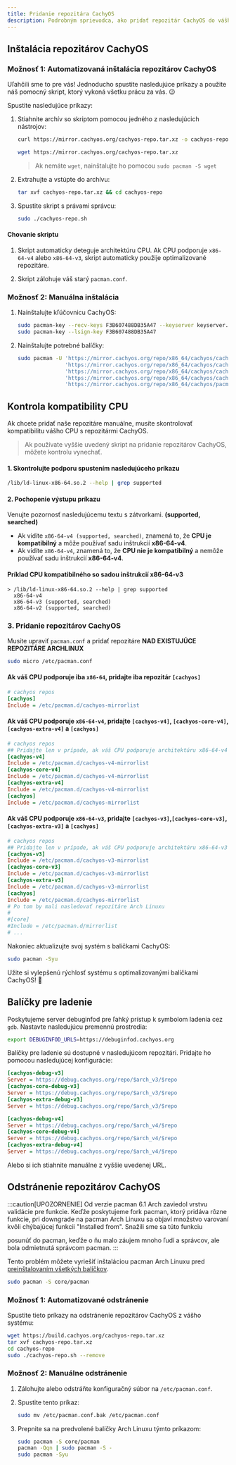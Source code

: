 ```yaml
---
title: Pridanie repozitára CachyOS
description: Podrobným sprievodca, ako pridať repozitár CachyOS do vášho systému Arch Linux s podporou x86-64-v3 a x86-64-v4.
---
```



Inštalácia repozitárov CachyOS
-------------------------------

### Možnosť 1: Automatizovaná inštalácia repozitárov CachyOS

Uľahčili sme to pre vás! Jednoducho spustite nasledujúce príkazy a použite náš pomocný skript, ktorý vykoná všetku prácu za vás. 😉

Spustite nasledujúce príkazy:

<Steps>

1. Stiahnite archív so skriptom pomocou jedného z nasledujúcich nástrojov:

   <Tabs>

   <TabItem label="použitím curl">

   ```sh
   curl https://mirror.cachyos.org/cachyos-repo.tar.xz -o cachyos-repo.tar.xz
   ```

   </TabItem>
   <TabItem label="použitím wget">

   ```sh
   wget https://mirror.cachyos.org/cachyos-repo.tar.xz
   ```
   > Ak nemáte `wget`, nainštalujte ho pomocou `sudo pacman -S wget`

   </TabItem>
   </Tabs>

2. Extrahujte a vstúpte do archívu:

   ```sh
   tar xvf cachyos-repo.tar.xz && cd cachyos-repo
   ```

3. Spustite skript s právami správcu:

   ```sh
   sudo ./cachyos-repo.sh
   ```

</Steps>

#### Chovanie skriptu

<Steps>

1. Skript automaticky deteguje architektúru CPU. Ak CPU podporuje `x86-64-v4` alebo `x86-64-v3`, skript automaticky použije optimalizované repozitáre.

2. Skript zálohuje váš starý `pacman.conf`.

</Steps>

### Možnosť 2: Manuálna inštalácia

<Steps>

1. Nainštalujte kľúčovnicu CachyOS:

   ```sh
   sudo pacman-key --recv-keys F3B607488DB35A47 --keyserver keyserver.ubuntu.com
   sudo pacman-key --lsign-key F3B607488DB35A47
   ```

2. Nainštalujte potrebné balíčky:

   ```sh
   sudo pacman -U 'https://mirror.cachyos.org/repo/x86_64/cachyos/cachyos-keyring-20240331-1-any.pkg.tar.zst' \
                  'https://mirror.cachyos.org/repo/x86_64/cachyos/cachyos-mirrorlist-18-1-any.pkg.tar.zst'    \
                  'https://mirror.cachyos.org/repo/x86_64/cachyos/cachyos-v3-mirrorlist-18-1-any.pkg.tar.zst' \
                  'https://mirror.cachyos.org/repo/x86_64/cachyos/cachyos-v4-mirrorlist-6-1-any.pkg.tar.zst'  \
                  'https://mirror.cachyos.org/repo/x86_64/cachyos/pacman-6.1.0-6-x86_64.pkg.tar.zst'
   ```

</Steps>

## Kontrola kompatibility CPU
Ak chcete pridať naše repozitáre manuálne, musíte skontrolovať kompatibilitu vášho CPU s repozitármi CachyOS.
> Ak používate vyššie uvedený skript na pridanie repozitárov CachyOS, môžete kontrolu vynechať.

#### 1. Skontrolujte podporu spustením nasledujúceho príkazu
```sh
/lib/ld-linux-x86-64.so.2 --help | grep supported
```

#### 2. Pochopenie výstupu príkazu
Venujte pozornosť nasledujúcemu textu s zátvorkami. **(supported, searched)**
- Ak vidíte `x86-64-v4 (supported, searched)`, znamená to, že **CPU je kompatibilný** a môže používať sadu inštrukcií **x86-64-v4**.
- Ak vidíte `x86-64-v4`, znamená to, že **CPU nie je kompatibilný** a nemôže používať sadu inštrukcií **x86-64-v4**.

#### Príklad CPU kompatibilného so sadou inštrukcií x86-64-v3
```
> /lib/ld-linux-x86-64.so.2 --help | grep supported
  x86-64-v4
  x86-64-v3 (supported, searched)
  x86-64-v2 (supported, searched)
```

### 3. Pridanie repozitárov CachyOS
Musíte upraviť `pacman.conf` a pridať repozitáre **NAD EXISTUJÚCE REPOZITÁRE ARCHLINUX**
```sh
sudo micro /etc/pacman.conf
```

#### Ak váš CPU podporuje iba `x86-64`, pridajte iba repozitár `[cachyos]`
```ini
# cachyos repos
[cachyos]
Include = /etc/pacman.d/cachyos-mirrorlist
```

#### Ak váš CPU podporuje `x86-64-v4`, pridajte `[cachyos-v4]`, `[cachyos-core-v4]`, `[cachyos-extra-v4]` a `[cachyos]`
```ini
# cachyos repos
## Pridajte len v prípade, ak váš CPU podporuje architektúru x86-64-v4
[cachyos-v4]
Include = /etc/pacman.d/cachyos-v4-mirrorlist
[cachyos-core-v4]
Include = /etc/pacman.d/cachyos-v4-mirrorlist
[cachyos-extra-v4]
Include = /etc/pacman.d/cachyos-v4-mirrorlist
[cachyos]
Include = /etc/pacman.d/cachyos-mirrorlist
```

#### Ak váš CPU podporuje `x86-64-v3`, pridajte `[cachyos-v3]`,`[cachyos-core-v3]`,`[cachyos-extra-v3]` a `[cachyos]`
```ini
# cachyos repos
## Pridajte len v prípade, ak váš CPU podporuje architektúru x86-64-v3
[cachyos-v3]
Include = /etc/pacman.d/cachyos-v3-mirrorlist
[cachyos-core-v3]
Include = /etc/pacman.d/cachyos-v3-mirrorlist
[cachyos-extra-v3]
Include = /etc/pacman.d/cachyos-v3-mirrorlist
[cachyos]
Include = /etc/pacman.d/cachyos-mirrorlist
# Po tom by mali nasledovať repozitáre Arch Linuxu
#
#[core]
#Include = /etc/pacman.d/mirrorlist
# ...
```

Nakoniec aktualizujte svoj systém s balíčkami CachyOS:

```bash
sudo pacman -Syu
```
Užite si vylepšenú rýchlosť systému s optimalizovanými balíčkami CachyOS! 🎉

Balíčky pre ladenie
--------------

Poskytujeme server debuginfod pre ľahký prístup k symbolom ladenia cez `gdb`. Nastavte nasledujúcu premennú prostredia:

```bash
export DEBUGINFOD_URLS=https://debuginfod.cachyos.org
```

Balíčky pre ladenie sú dostupné v nasledujúcom repozitári. Pridajte ho pomocou nasledujúcej konfigurácie:

```ini
[cachyos-debug-v3]
Server = https://debug.cachyos.org/repo/$arch_v3/$repo
[cachyos-core-debug-v3]
Server = https://debug.cachyos.org/repo/$arch_v3/$repo
[cachyos-extra-debug-v3]
Server = https://debug.cachyos.org/repo/$arch_v3/$repo
```

```ini
[cachyos-debug-v4]
Server = https://debug.cachyos.org/repo/$arch_v4/$repo
[cachyos-core-debug-v4]
Server = https://debug.cachyos.org/repo/$arch_v4/$repo
[cachyos-extra-debug-v4]
Server = https://debug.cachyos.org/repo/$arch_v4/$repo
```

Alebo si ich stiahnite manuálne z vyššie uvedenej URL.

Odstránenie repozitárov CachyOS
---------------------------------

:::caution[UPOZORNENIE]
Od verzie pacman 6.1 Arch zaviedol vrstvu validácie pre funkcie. Keďže poskytujeme fork pacman, ktorý pridáva rôzne funkcie, pri downgrade na pacman Arch Linuxu sa objaví množstvo varovaní kvôli chýbajúcej funkcii "Installed from".
Snažili sme sa túto funkciu

 posunúť do pacman, keďže o ňu malo záujem mnoho ľudí a správcov, ale bola odmietnutá správcom pacman.
:::

Tento problém môžete vyriešiť inštaláciou pacman Arch Linuxu pred [preinštalovaním všetkých balíčkov](https://wiki.archlinux.org/title/Pacman/Tips_and_tricks#Reinstalling_all_packages).
```sh
sudo pacman -S core/pacman
```

### Možnosť 1: Automatizované odstránenie

Spustite tieto príkazy na odstránenie repozitárov CachyOS z vášho systému:

```sh
wget https://build.cachyos.org/cachyos-repo.tar.xz
tar xvf cachyos-repo.tar.xz
cd cachyos-repo
sudo ./cachyos-repo.sh --remove
```

### Možnosť 2: Manuálne odstránenie

<Steps>

1. Zálohujte alebo odstráňte konfiguračný súbor na `/etc/pacman.conf`.

2. Spustite tento príkaz:

   ```sh
   sudo mv /etc/pacman.conf.bak /etc/pacman.conf
   ```

3. Prepnite sa na predvolené balíčky Arch Linuxu týmto príkazom:

   ```sh
   sudo pacman -S core/pacman
   pacman -Qqn | sudo pacman -S -
   sudo pacman -Syu
   ```

</Steps>
